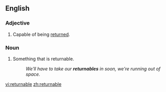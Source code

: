 ==English==

===Adjective===
{{en-adj|-}}

#Capable of being [[return]]ed.

===Noun===
{{en-noun}}

# Something that is returnable.
#:''We'll have to take our '''returnables''' in soon, we're running out of space.''


[[vi:returnable]]
[[zh:returnable]]